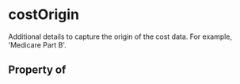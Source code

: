   

# costOrigin

Additional details to capture the origin of the cost data. For example, 'Medicare Part B'.

## Property of




